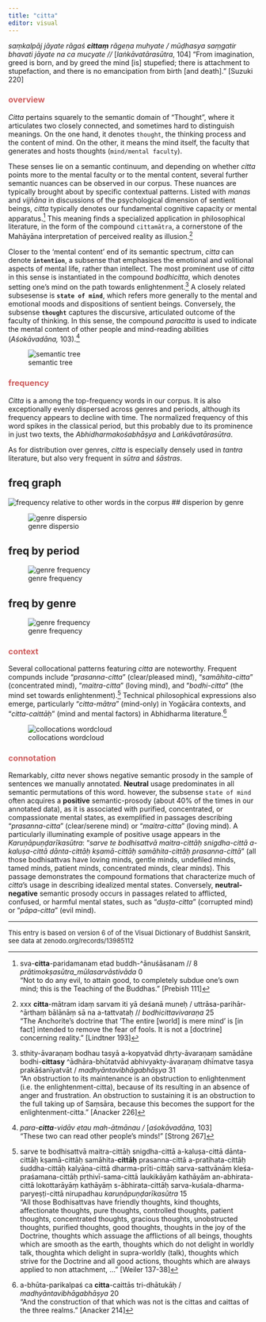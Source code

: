 ```yaml
---
title: "citta"
editor: visual
---
```


::: column-margin
*saṃkalpāj jāyate rāgaś **cittaṃ** rāgeṇa muhyate / mūḍhasya saṃgatir bhavati jāyate na ca mucyate //* \[*laṅkāvatārasūtra*, 104\] "From imagination, greed is born, and by greed the mind \[is\] stupefied; there is attachment to stupefaction, and there is no emancipation from birth \[and death\]." \[Suzuki 220\]
:::

### <font color='indianred'>overview</font> {#sec-overview}

*Citta* pertains squarely to the semantic domain of "Thought", where it articulates two closely connected, and sometimes hard to distinguish meanings. On the one hand, it denotes `thought`, the thinking process and the content of mind. On the other, it means the mind itself, the faculty that generates and hosts thoughts (`mind/mental faculty`).

These senses lie on a semantic continuum, and depending on whether *citta* points more to the mental faculty or to the mental content, several further semantic nuances can be observed in our corpus. These nuances are typically brought about by specific contextual patterns. Listed with *manas* and *vijñāna* in discussions of the psychological dimension of sentient beings, *citta* typically denotes our fundamental cognitive capacity or mental apparatus.[^citta-1] This meaning finds a specialized application in philosophical literature, in the form of the compound `cittamātra`, a cornerstone of the Mahāyāna interpretation of perceived reality as illusion.[^citta-2]

[^citta-1]: sva-**citta**-paridamanam etad buddh-\^ānuśāsanam // 8 *prātimokṣasūtra_mūlasarvāstivāda* 0\
    "Not to do any evil, to attain good, to completely subdue one's own mind; this is the Teaching of the Buddhas." \[Prebish 111\]

[^citta-2]: xxx **citta**-mātram idaṃ sarvam iti yā deśanā muneḥ / uttrāsa-parihār-\^ārthaṃ bālānāṃ sā na a-tattvataḥ // *bodhicittavivaraṇa* 25\
    "The Anchorite's doctrine that 'The entire \[world\] is mere mind' is \[in fact\] intended to remove the fear of fools. It is not a \[doctrine\] concerning reality." \[Lindtner 193\]

Closer to the 'mental content' end of its semantic spectrum, *citta* can denote **`intention`**, a subsense that emphasises the emotional and volitional aspects of mental life, rather than intellect. The most prominent use of *citta* in this sense is instantiated in the compound *bodhicitta*, which denotes setting one's mind on the path towards enlightenment.[^citta-3] A closely related subsesense is **`state of mind`**, which refers more generally to the mental and emotional moods and dispositions of sentient beings. Conversely, the subsense **`thought`** captures the discursive, articulated outcome of the faculty of thinking. In this sense, the compound *paracitta* is used to indicate the mental content of other people and mind-reading abilities (*Aśokāvadāna,* 103).[^citta-4]

[^citta-3]: sthity-āvaraṇaṃ bodhau tasyā a-kopyatvād dhṛty-āvaraṇaṃ samādāne bodhi-**cittasy** \^ādhāra-bhūtatvād abhivyakty-āvaraṇaṃ dhīmatve tasya prakāśanīyatvāt / *madhyāntavibhāgabhāṣya* 31\
    "An obstruction to its maintenance is an obstruction to enlightenment (i.e. the enlightenment-citta), because of its resulting in an absence of anger and frustration. An obstruction to sustaining it is an obstruction to the full taking up of Saṃsāra, because this becomes the support for the enlightenment-citta." \[Anacker 226\]

[^citta-4]: *para-**citta**-vidāv etau mah-ātmānau /* \[*aśokāvadāna,* 103\]\
    "These two can read other people's minds!" \[Strong 267\]

![semantic tree](www/citta_semanticTree.webp){#fig-semTree}

### <font color='indianred'>frequency</font> {#sec-frequency}

*Citta* is a among the top-frequency words in our corpus. It is also exceptionally evenly dispersed across genres and periods, although its frequency appears to decline with time. The normalized frequency of this word spikes in the classical period, but this probably due to its prominence in just two texts, the *Abhidharmakośabhāṣya* and *Laṅkāvatārasūtra*.

As for distribution over genres, *citta* is especially densely used in *tantra* literature, but also very frequent in *sūtra* and *śāstras*.

::: panel-tabset
## freq graph {#sec-freqcurve}

![frequency relative to other words in the corpus](www/ZipfCurveFreq_citta.webp){#fig-freqcurve} \## disperion by genre

![genre dispersio](www.citta_genreDP.webp){#fig-genreDP}

## freq by period {#sec-periodBars}

![genre frequency](www/PeriodFreq_citta.webp){#fig-periodBars}

## freq by genre {#sec-genreBars}

![genre frequency](www/GenreFreq_citta.webp){#fig-genreBars}
:::

### <font color='indianred'>context</font> {#sec-context}

Several collocational patterns featuring *citta* are noteworthy. Frequent compunds include "*prasanna-citta*" (clear/pleased mind), "*samāhita-citta*" (concentrated mind), "*maitra-citta*" (loving mind), and "*bodhi-citta*" (the mind set towards enlightenment).[^citta-5] Technical philosophical expressions also emerge, particularly "*citta-mātra*" (mind-only) in Yogācāra contexts, and "*citta-caittāḥ*" (mind and mental factors) in Abhidharma literature.[^citta-6]

[^citta-5]: sarve te bodhisattvā maitra-cittāḥ snigdha-cittā a-kaluṣa-cittā dānta-cittāḥ kṣamā-cittāḥ samāhita-**cittāḥ** prasanna-cittā a-pratihata-cittāḥ śuddha-cittāḥ kalyāṇa-cittā dharma-prīti-cittāḥ sarva-sattvānāṃ kleśa-praśamana-cittāḥ pṛthivī-sama-cittā laukikāyāṃ kathāyām an-abhirata-cittā lokottarāyāṃ kathāyāṃ s-ābhirata-cittāḥ sarva-kuśala-dharma-paryeṣṭi-cittā nirupadhau *karuṇāpuṇḍarīkasūtra* 15\
    "All those Bodhisattvas have friendly thoughts, kind thoughts, affectionate thoughts, pure thoughts, controlled thoughts, patient thoughts, concentrated thoughts, gracious thoughts, unobstructed thoughts, purified thoughts, good thoughts, thoughts in the joy of the Doctrine, thoughts which assuage the afflictions of all beings, thoughts which are smooth as the earth, thoughts which do not delight in worldly talk, thoughta which delight in supra-worldly (talk), thoughts which strive for the Doctrine and all good actions, thoughts which are always applied to non­ attachment, …" \[Weiler 137-38\]

[^citta-6]: a-bhūta-parikalpaś ca **citta**-caittās tri-dhātukāḥ / *madhyāntavibhāgabhāṣya* 20\
    "And the construction of that which was not is the cittas and caittas of the three realms." \[Anacker 214\]

![collocations wordcloud](./www/wordcloud_citta.webp){#fig-collocationWC}

### <font color='indianred'>connotation</font> {#sec-connotation}

Remarkably, *citta* never shows negative semantic prosody in the sample of sentences we manually annotated. **Neutral** usage predominates in all semantic permutations of this word. however, the subsense `state of mind` often acquires a **positive** semantic-prosody (about 40% of the times in our annotated data), as it is associated with purified, concentrated, or compassionate mental states, as exemplified in passages describing "*prasanna-citta*" (clear/serene mind) or "*maitra-citta*" (loving mind). A particularly illuminating example of positive usage appears in the *Karuṇāpuṇḍarīkasūtra*: "*sarve te bodhisattvā maitra-cittāḥ snigdha-cittā a-kaluṣa-cittā dānta-cittāḥ kṣamā-cittāḥ samāhita-cittāḥ prasanna-cittā*" (all those bodhisattvas have loving minds, gentle minds, undefiled minds, tamed minds, patient minds, concentrated minds, clear minds). This passage demonstrates the compound formations that characterize much of *citta*'s usage in describing idealized mental states. Conversely, **neutral-negative** semantic prosody occurs in passages related to afflicted, confused, or harmful mental states, such as "*duṣṭa-citta*" (corrupted mind) or "*pāpa-citta*" (evil mind).

------------------------------------------------------------------------

<font size='-1'>This entry is based on version 6 of of the Visual Dictionary of Buddhist Sanskrit, see data at zenodo.org/records/13985112</font>
